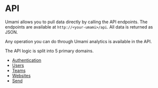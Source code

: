 # API

Umami allows you to pull data directly by calling the API endpoints.
The endpoints are available at `http://<your-umami>/api`.
All data is returned as JSON.

Any operation you can do through Umami analytics is available in the API.

The API logic is split into 5 primary domains.

- [Authentication](authentication)
- [Users](users)
- [Teams](teams)
- [Websites](websites)
- [Send](send)
